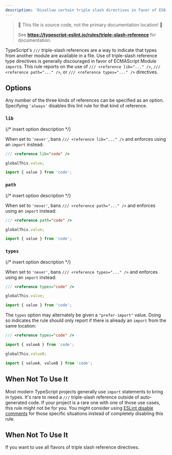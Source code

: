---
description: 'Disallow certain triple slash directives in favor of ES6-style import declarations.'
---


> 🛑 This file is source code, not the primary documentation location! 🛑
>
> See **https://typescript-eslint.io/rules/triple-slash-reference** for documentation.

TypeScript's `///` triple-slash references are a way to indicate that types from another module are available in a file.
Use of triple-slash reference type directives is generally discouraged in favor of ECMAScript Module `import`s.
This rule reports on the use of `/// <reference lib="..." />`, `/// <reference path="..." />`, or `/// <reference types="..." />` directives.

## Options

Any number of the three kinds of references can be specified as an option.
Specifying `'always'` disables this lint rule for that kind of reference.

### `lib`

{/* insert option description */}

When set to `'never'`, bans `/// <reference lib="..." />` and enforces using an `import` instead:

<Tabs>
<TabItem value="❌ Incorrect">

```ts option='{ "lib": "never" }'
/// <reference lib="code" />

globalThis.value;
```

</TabItem>
<TabItem value="✅ Correct">

```ts option='{ "lib": "never" }'
import { value } from 'code';
```

</TabItem>
</Tabs>

### `path`

{/* insert option description */}

When set to `'never'`, bans `/// <reference path="..." />` and enforces using an `import` instead:

<Tabs>
<TabItem value="❌ Incorrect">

```ts option='{ "path": "never" }'
/// <reference path="code" />

globalThis.value;
```

</TabItem>
<TabItem value="✅ Correct">

```ts option='{ "path": "never" }'
import { value } from 'code';
```

</TabItem>
</Tabs>

### `types`

{/* insert option description */}

When set to `'never'`, bans `/// <reference types="..." />` and enforces using an `import` instead:

<Tabs>
<TabItem value="❌ Incorrect">

```ts option='{ "types": "never" }'
/// <reference types="code" />

globalThis.value;
```

</TabItem>
<TabItem value="✅ Correct">

```ts option='{ "types": "never" }'
import { value } from 'code';
```

</TabItem>
</Tabs>

The `types` option may alternately be given a `"prefer-import"` value.
Doing so indicates the rule should only report if there is already an `import` from the same location:

<Tabs>
<TabItem value="❌ Incorrect">

```ts option='{ "types": "prefer-import" }'
/// <reference types="code" />

import { valueA } from 'code';

globalThis.valueB;
```

</TabItem>
<TabItem value="✅ Correct">

```ts option='{ "types": "prefer-import" }'
import { valueA, valueB } from 'code';
```

</TabItem>
</Tabs>

## When Not To Use It

Most modern TypeScript projects generally use `import` statements to bring in types.
It's rare to need a `///` triple-slash reference outside of auto-generated code.
If your project is a rare one with one of those use cases, this rule might not be for you.
You might consider using [ESLint disable comments](https://eslint.org/docs/latest/use/configure/rules#using-configuration-comments-1) for those specific situations instead of completely disabling this rule.

## When Not To Use It

If you want to use all flavors of triple slash reference directives.
